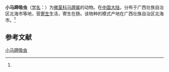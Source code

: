 {{Speciesbox
| name = 小马蹄吸虫
| status = 
| status_system = 
| image = 
| genus = Maritrema
| species = minuta
| authority = (Ke, 1976)<ref name='id10161'>{{cite web| url =http://www.bioinfo.cn/db05/BjdwSpecies.php?action=view&id=10161| title =小马蹄吸虫| work =《中国动物物种编目数据库》| publisher =中国科学院微生物研究所| author =中国科学院动物研究所| accessdate =2009-04-16| deadurl =yes| archiveurl =https://web.archive.org/web/20160305024953/http://www.bioinfo.cn/db05/BjdwSpecies.php?action=view&id=10161| archivedate =2016-03-05}}</ref>
}}

'''小马蹄吸虫'''（[[学名|学名]]：{{lang|la|''Maritrema minuta''}}）为[[微茎科|微茎科]][[马蹄属|马蹄属]]的动物。在[[中国大陆|中国大陆]]，分布于广西壮族自治区北海市等地，营[[寄生|寄生]]生活，寄生在肠。该物种的模式产地在广西壮族自治区北海市。<ref name='id10161'/>

== 参考文献 ==
{{reflist}}

{{Wikispecies|Maritrema minuta}}
{{Taxonbar|from=Q11035509}}

[[Category:馬蹄吸蟲屬|小马蹄吸虫]]


{{吸虫小作品}}
